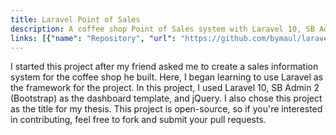 ```yaml
---
title: Laravel Point of Sales
description: A coffee shop Point of Sales system with Laravel 10, SB Admin 2, and jQuery. My thesis project, now open-source. Contribute freely!
links: [{"name": "Repository", "url": "https://github.com/bymaul/laravel-pos"}]
---
```


I started this project after my friend asked me to create a sales information system for the coffee shop he built. Here, I began learning to use Laravel as the framework for the project. In this project, I used Laravel 10, SB Admin 2 (Bootstrap) as the dashboard template, and jQuery. I also chose this project as the title for my thesis. This project is open-source, so if you're interested in contributing, feel free to fork and submit your pull requests.